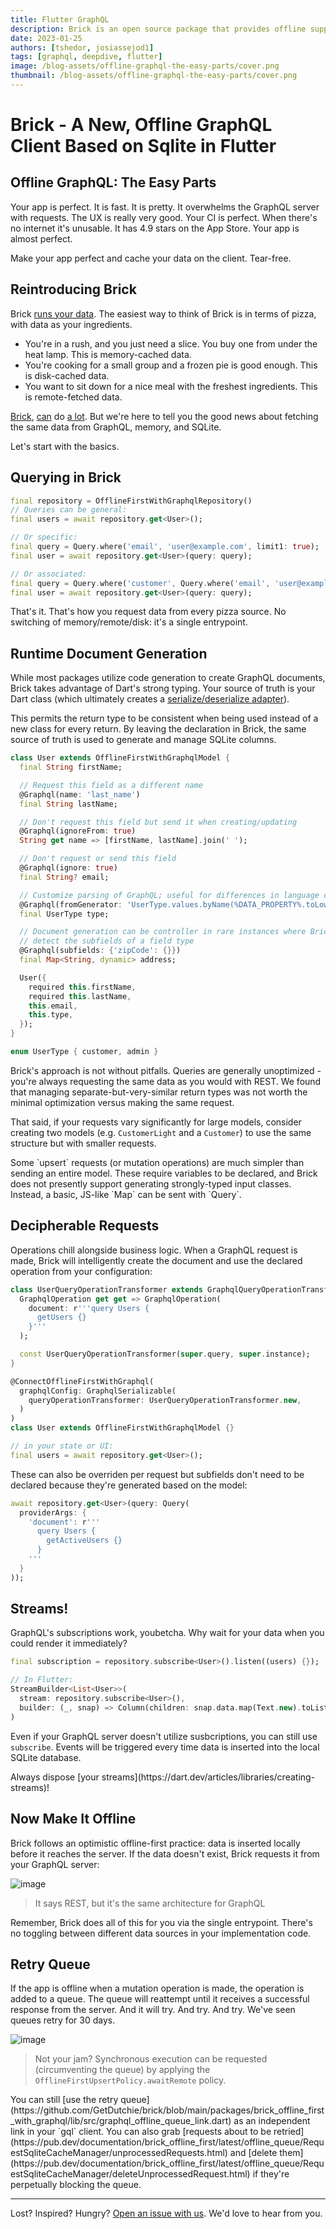 ```yaml
---
title: Flutter GraphQL
description: Brick is an open source package that provides offline support for GraphQL in Flutter
date: 2023-01-25
authors: [tshedor, josiassejod1]
tags: [graphql, deepdive, flutter]
image: /blog-assets/offline-graphql-the-easy-parts/cover.png
thumbnail: /blog-assets/offline-graphql-the-easy-parts/cover.png
---
```


# Brick - A New, Offline GraphQL Client Based on Sqlite in Flutter

## Offline GraphQL: The Easy Parts

Your app is perfect. It is fast. It is pretty. It overwhelms the GraphQL server with requests. The
UX is really very good. Your CI is perfect. When there's no internet it's unusable. It has 4.9 stars
on the App Store. Your app is almost perfect.

Make your app perfect and cache your data on the client. Tear-free.

## Reintroducing Brick

Brick
[runs your data](https://medium.com/flutter-community/brick-your-app-five-compelling-reasons-and-a-pizza-analogy-to-make-your-data-accessible-8d802e1e526e).
The easiest way to think of Brick is in terms of pizza, with data as your ingredients.

*   You're in a rush, and you just need a slice. You buy one from under the heat lamp. This is
    memory-cached data.
*   You're cooking for a small group and a frozen pie is good enough. This is disk-cached data.
*   You want to sit down for a nice meal with the freshest ingredients. This is remote-fetched data.

[Brick](https://getdutchie.github.io/brick/#/README?id=learn),
[can](https://www.youtube.com/watch?v=2noLcro9iIw) do
[a lot](https://www.youtube.com/watch?v=jm5i7e_BQq0). But we're here to tell you the good news about
fetching the same data from GraphQL, memory, and SQLite.

Let's start with the basics.

## Querying in Brick

```dart
final repository = OfflineFirstWithGraphqlRepository()
// Queries can be general:
final users = await repository.get<User>();

// Or specific:
final query = Query.where('email', 'user@example.com', limit1: true);
final user = await repository.get<User>(query: query);

// Or associated:
final query = Query.where('customer', Query.where('email', 'user@example.com'));
final user = await repository.get<User>(query: query);
```

That's it. That's how you request data from every pizza source. No switching of memory/remote/disk:
it's a single entrypoint.

## Runtime Document Generation

While most packages utilize code generation to create GraphQL documents, Brick takes advantage of
Dart's strong typing. Your source of truth is your Dart class (which ultimately creates a
[serialize/deserialize adapter](https://github.com/GetDutchie/brick/blob/main/packages/brick_offline_first_with_rest/example/lib/brick/adapters/kitchen_sink_adapter.g.dart)).

This permits the return type to be consistent when being used instead of a new class for every
return. By leaving the declaration in Brick, the same source of truth is used to generate and manage
SQLite columns.

```dart
class User extends OfflineFirstWithGraphqlModel {
  final String firstName;

  // Request this field as a different name
  @Graphql(name: 'last_name')
  final String lastName;

  // Don't request this field but send it when creating/updating
  @Graphql(ignoreFrom: true)
  String get name => [firstName, lastName].join(' ');

  // Don't request or send this field
  @Graphql(ignore: true)
  final String? email;

  // Customize parsing of GraphQL; useful for differences in language conventions
  @Graphql(fromGenerator: 'UserType.values.byName(%DATA_PROPERTY%.toLowerCase())')
  final UserType type;

  // Document generation can be controller in rare instances where Brick cannot
  // detect the subfields of a field type
  @Graphql(subfields: {'zipCode': {}})
  final Map<String, dynamic> address;

  User({
    required this.firstName,
    required this.lastName,
    this.email,
    this.type,
  });
}

enum UserType { customer, admin }
```

Brick's approach is not without pitfalls. Queries are generally unoptimized - you're always
requesting the same data as you would with REST. We found that managing separate-but-very-similar
return types was not worth the minimal optimization versus making the same request.

That said, if your requests vary significantly for large models, consider creating two models (e.g.
`CustomerLight` and a `Customer`) to use the same structure but with smaller requests.

<Callout>
  Some `upsert` requests (or mutation operations) are much simpler than sending an entire model.
  These require variables to be declared, and Brick does not presently support generating
  strongly-typed input classes. Instead, a basic, JS-like `Map<String, dynamic>` can be sent with
  `Query`.
</Callout>

## Decipherable Requests

Operations chill alongside business logic. When a GraphQL request is made, Brick will intelligently
create the document and use the declared operation from your configuration:

```dart
class UserQueryOperationTransformer extends GraphqlQueryOperationTransformer {
  GraphqlOperation get get => GraphqlOperation(
    document: r'''query Users {
      getUsers {}
    }'''
  );

  const UserQueryOperationTransformer(super.query, super.instance);
}

@ConnectOfflineFirstWithGraphql(
  graphqlConfig: GraphqlSerializable(
    queryOperationTransformer: UserQueryOperationTransformer.new,
  )
)
class User extends OfflineFirstWithGraphqlModel {}

// in your state or UI:
final users = await repository.get<User>();
```

These can also be overriden per request but subfields don't need to be declared because they're
generated based on the model:

```dart
await repository.get<User>(query: Query(
  providerArgs: {
    'document': r'''
      query Users {
        getActiveUsers {}
      }
    '''
  }
));
```

## Streams!

GraphQL's subscriptions work, youbetcha. Why wait for your data when you could render it
immediately?

```dart
final subscription = repository.subscribe<User>().listen((users) {});

// In Flutter:
StreamBuilder<List<User>>(
  stream: repository.subscribe<User>(),
  builder: (_, snap) => Column(children: snap.data.map(Text.new).toList()),
)
```

Even if your GraphQL server doesn't utilize susbcriptions, you can still use `subscribe`. Events
will be triggered every time data is inserted into the local SQLite database.

<Callout type="warning">
  Always dispose [your streams](https://dart.dev/articles/libraries/creating-streams)!
</Callout>

## Now Make It Offline

Brick follows an optimistic offline-first practice: data is inserted locally before it reaches the
server. If the data doesn't exist, Brick requests it from your GraphQL server:

![image](https://user-images.githubusercontent.com/865897/72176226-cdd8ca00-3392-11ea-867d-42f5f4620153.jpg)

> It says REST, but it's the same architecture for GraphQL

Remember, Brick does all of this for you via the single entrypoint. There's no toggling between
different data sources in your implementation code.

## Retry Queue

If the app is offline when a mutation operation is made, the operation is added to a queue. The
queue will reattempt until it receives a successful response from the server. And it will try. And
try. And try. We've seen queues retry for 30 days.

![image](https://user-images.githubusercontent.com/865897/72175823-f44a3580-3391-11ea-8961-bbeccd74fe7b.jpg)

> Not your jam? Synchronous execution can be requested (circumventing the queue) by applying the
> `OfflineFirstUpsertPolicy.awaitRemote` policy.

<Callout>
  You can still [use the retry
  queue](https://github.com/GetDutchie/brick/blob/main/packages/brick_offline_first_with_graphql/lib/src/graphql_offline_queue_link.dart)
  as an independent link in your `gql` client. You can also grab [requests about to be
  retried](https://pub.dev/documentation/brick_offline_first/latest/offline_queue/RequestSqliteCacheManager/unprocessedRequests.html)
  and [delete
  them](https://pub.dev/documentation/brick_offline_first/latest/offline_queue/RequestSqliteCacheManager/deleteUnprocessedRequest.html)
  if they're perpetually blocking the queue.
</Callout>

***

Lost? Inspired? Hungry? [Open an issue with us](https://github.com/GetDutchie/brick/issues). We'd
love to hear from you.
